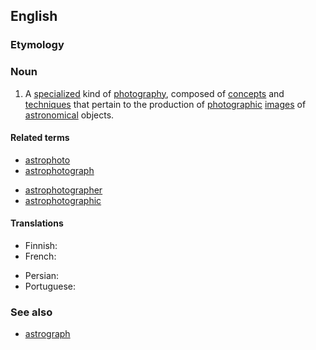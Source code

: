 ==English==
{{wikipedia}}

===Etymology===
{{prefix|en|astro|photography}}

===Noun===
{{en-noun|-}}

# {{lb|en|astronomy|photography}} A [[specialize]]d kind of [[photography]], composed of [[concept]]s and [[technique]]s that pertain to the production of [[photographic]] [[images]] of [[astronomical]] objects.

====Related terms====
{{rel-top|Terms related to ''astrophotography''}}
* [[astrophoto]]
* [[astrophotograph]]
{{rel-mid}}
* [[astrophotographer]]
* [[astrophotographic]]
{{rel-bottom}}

====Translations====
{{trans-top|celestial objects photography}}
* Finnish: {{t|fi|tähtivalokuvaus}}
* French: {{t+|fr|astrophotographie}}
{{trans-mid}}
* Persian: {{t+|fa|عکاسی نجومی|tr=akkâsi-ye nojumi}}
* Portuguese: {{t|pt|astrofotografia|f}}
{{trans-bottom}}

===See also===
* [[astrograph]]